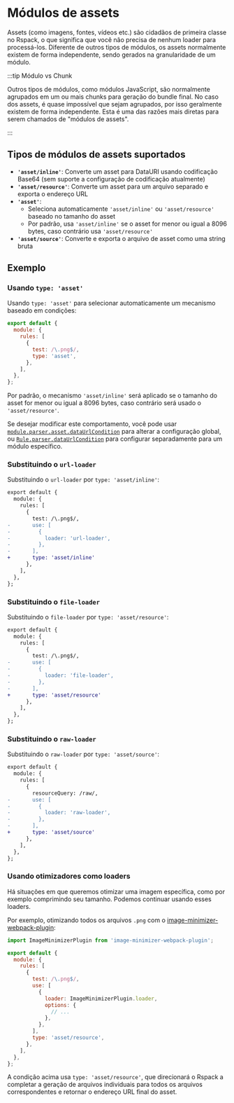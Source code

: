 # Módulos de assets

Assets (como imagens, fontes, vídeos etc.) são cidadãos de primeira classe no Rspack, o que significa que você não precisa de nenhum loader para processá-los. Diferente de outros tipos de módulos, os assets normalmente existem de forma independente, sendo gerados na granularidade de um módulo.

:::tip Módulo vs Chunk

Outros tipos de módulos, como módulos JavaScript, são normalmente agrupados em um ou mais chunks para geração do bundle final. No caso dos assets, é quase impossível que sejam agrupados, por isso geralmente existem de forma independente. Esta é uma das razões mais diretas para serem chamados de "módulos de assets".

:::

## Tipos de módulos de assets suportados

- **`'asset/inline'`**: Converte um asset para DataURI usando codificação Base64 (sem suporte a configuração de codificação atualmente)
- **`'asset/resource'`**: Converte um asset para um arquivo separado e exporta o endereço URL
- **`'asset'`**:
  - Seleciona automaticamente `'asset/inline'` ou `'asset/resource'` baseado no tamanho do asset
  - Por padrão, usa `'asset/inline'` se o asset for menor ou igual a 8096 bytes, caso contrário usa `'asset/resource'`
- **`'asset/source'`**: Converte e exporta o arquivo de asset como uma string bruta

## Exemplo

### Usando `type: 'asset'`

Usando `type: 'asset'` para selecionar automaticamente um mecanismo baseado em condições:

```js title="rspack.config.mjs"
export default {
  module: {
    rules: [
      {
        test: /\.png$/,
        type: 'asset',
      },
    ],
  },
};
```

Por padrão, o mecanismo `'asset/inline'` será aplicado se o tamanho do asset for menor ou igual a 8096 bytes, caso contrário será usado o `'asset/resource'`.

Se desejar modificar este comportamento, você pode usar [`module.parser.asset.dataUrlCondition`](/config/module#moduleparserasset) para alterar a configuração global, ou [`Rule.parser.dataUrlCondition`](/config/module#ruleparserdataurlcondition) para configurar separadamente para um módulo específico.

### Substituindo o `url-loader`

Substituindo o `url-loader` por `type: 'asset/inline'`:

```diff title="rspack.config.mjs"
export default {
  module: {
    rules: [
      {
        test: /\.png$/,
-       use: [
-         {
-           loader: 'url-loader',
-         },
-       ],
+       type: 'asset/inline'
      },
    ],
  },
};
```

### Substituindo o `file-loader`

Substituindo o `file-loader` por `type: 'asset/resource'`:

```diff title="rspack.config.mjs"
export default {
  module: {
    rules: [
      {
        test: /\.png$/,
-       use: [
-         {
-           loader: 'file-loader',
-         },
-       ],
+       type: 'asset/resource'
      },
    ],
  },
};
```

### Substituindo o `raw-loader`

Substituindo o `raw-loader` por `type: 'asset/source'`:

```diff title="rspack.config.mjs"
export default {
  module: {
    rules: [
      {
        resourceQuery: /raw/,
-       use: [
-         {
-           loader: 'raw-loader',
-         },
-       ],
+       type: 'asset/source'
      },
    ],
  },
};
```

### Usando otimizadores como loaders

Há situações em que queremos otimizar uma imagem específica, como por exemplo comprimindo seu tamanho. Podemos continuar usando esses loaders.

Por exemplo, otimizando todos os arquivos `.png` com o [image-minimizer-webpack-plugin](https://github.com/webpack-contrib/image-minimizer-webpack-plugin):

```js title="rspack.config.mjs"
import ImageMinimizerPlugin from 'image-minimizer-webpack-plugin';

export default {
  module: {
    rules: [
      {
        test: /\.png$/,
        use: [
          {
            loader: ImageMinimizerPlugin.loader,
            options: {
              // ...
            },
          },
        ],
        type: 'asset/resource',
      },
    ],
  },
};
```

A condição acima usa `type: 'asset/resource'`, que direcionará o Rspack a completar a geração de arquivos individuais para todos os arquivos correspondentes e retornar o endereço URL final do asset.
